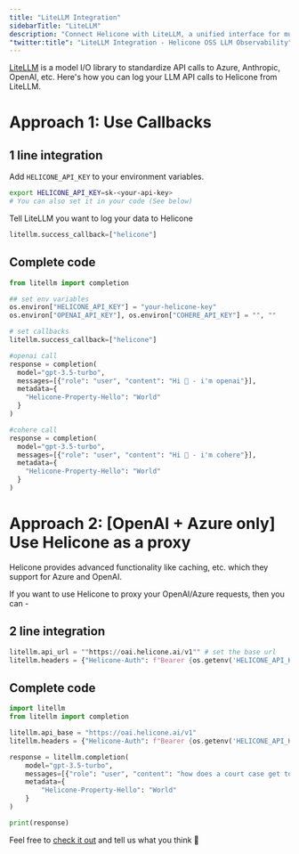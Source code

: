 ```yaml
---
title: "LiteLLM Integration"
sidebarTitle: "LiteLLM"
description: "Connect Helicone with LiteLLM, a unified interface for multiple LLM providers. Standardize logging and monitoring across various AI models with simple callback or proxy setup."
"twitter:title": "LiteLLM Integration - Helicone OSS LLM Observability"
---
```


[LiteLLM](https://github.com/BerriAI/litellm) is a model I/O library to standardize API calls to Azure, Anthropic, OpenAI, etc. Here's how you can log your LLM API calls to Helicone from LiteLLM.

<Tabs>
  <Tab title="Python">

# Approach 1: Use Callbacks

## 1 line integration

Add `HELICONE_API_KEY` to your environment variables.

```bash
export HELICONE_API_KEY=sk-<your-api-key>
# You can also set it in your code (See below)
```

Tell LiteLLM you want to log your data to Helicone

```python
litellm.success_callback=["helicone"]
```

## Complete code

```python
from litellm import completion

## set env variables
os.environ["HELICONE_API_KEY"] = "your-helicone-key"
os.environ["OPENAI_API_KEY"], os.environ["COHERE_API_KEY"] = "", ""

# set callbacks
litellm.success_callback=["helicone"]

#openai call
response = completion(
  model="gpt-3.5-turbo",
  messages=[{"role": "user", "content": "Hi 👋 - i'm openai"}],
  metadata={
    "Helicone-Property-Hello": "World"
  }
)

#cohere call
response = completion(
  model="gpt-3.5-turbo",
  messages=[{"role": "user", "content": "Hi 👋 - i'm cohere"}],
  metadata={
    "Helicone-Property-Hello": "World"
  }
)

```

# Approach 2: [OpenAI + Azure only] Use Helicone as a proxy

Helicone provides advanced functionality like caching, etc. which they support for Azure and OpenAI.

If you want to use Helicone to proxy your OpenAI/Azure requests, then you can -

## 2 line integration

```python
litellm.api_url = ""https://oai.helicone.ai/v1"" # set the base url
litellm.headers = {"Helicone-Auth": f"Bearer {os.getenv('HELICONE_API_KEY')}"} # set your headers
```

## Complete code

```python
import litellm
from litellm import completion

litellm.api_base = "https://oai.helicone.ai/v1"
litellm.headers = {"Helicone-Auth": f"Bearer {os.getenv('HELICONE_API_KEY')}"}

response = litellm.completion(
    model="gpt-3.5-turbo",
    messages=[{"role": "user", "content": "how does a court case get to the Supreme Court?"}],
    metadata={
        "Helicone-Property-Hello": "World"
    }
)

print(response)
```

</Tab>
</Tabs>

Feel free to [check it out](https://github.com/BerriAI/litellm) and tell us what you think 👋
